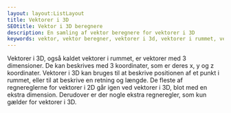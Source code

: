 ```yaml
---
layout: layout:ListLayout
title: Vektorer i 3D
SEOtitle: Vektor i 3D beregnere
description: En samling af vektor beregnere for vektorer i 3D
keywords: vektor, vektor beregner, vektorer i 3d, vektorer i rummet, vektor 3d
---
```


Vektorer i 3D, også kaldet vektorer i rummet, er vektorer med 3 dimensioner. De kan beskrives med 3 koordinater, som er deres x, y og z koordinater. Vektorer i 3D kan bruges til at beskrive positionen af et punkt i rummet, eller til at beskrive en retning og længde. De fleste af regnereglerne for vektorer i 2D går igen ved vektorer i 3D, blot med en ekstra dimension. Derudover er der nogle ekstra regneregler, som kun gælder for vektorer i 3D.
